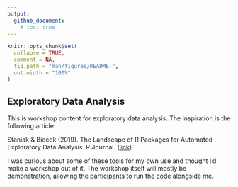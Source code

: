 ```yaml
---
output: 
  github_document:
    # toc: true
---
```


```r
knitr::opts_chunk$set(
  collapse = TRUE,
  comment = NA,
  fig.path = "man/figures/README-",
  out.width = "100%"
)
```


## Exploratory Data Analysis

This is workshop content for exploratory data analysis.  The inspiration is the following article:

Staniak & Biecek (2019). The Landscape of R Packages for Automated Exploratory Data Analysis. R Journal. ([link](https://journal.r-project.org/archive/2019/RJ-2019-033/index.html))


I was curious about some of these tools for my own use and thought I'd make a workshop out of it.  The workshop itself will mostly be demonstration, allowing the participants to run the code alongside me.